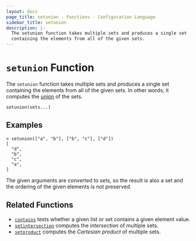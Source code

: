 ```yaml
---
layout: docs
page_title: setunion - Functions - Configuration Language
sidebar_title: setunion
description: |-
  The setunion function takes multiple sets and produces a single set
  containing the elements from all of the given sets.
---
```


# `setunion` Function

The `setunion` function takes multiple sets and produces a single set
containing the elements from all of the given sets. In other words, it
computes the [union](<https://en.wikipedia.org/wiki/Union_(set_theory)>) of
the sets.

```hcl
setunion(sets...)
```

## Examples

```shell-session
> setunion(["a", "b"], ["b", "c"], ["d"])
[
  "d",
  "b",
  "c",
  "a",
]
```

The given arguments are converted to sets, so the result is also a set and
the ordering of the given elements is not preserved.

## Related Functions

- [`contains`](/docs/job-specification/hcl2/functions/collection/contains) tests whether a given list or set contains
  a given element value.
- [`setintersection`](/docs/job-specification/hcl2/functions/collection/setintersection) computes the _intersection_ of
  multiple sets.
- [`setproduct`](/docs/job-specification/hcl2/functions/collection/setproduct) computes the _Cartesian product_ of multiple
  sets.
